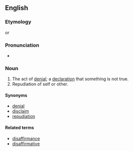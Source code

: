 ==English==

===Etymology===
{{suffix|en|disaffirm|ation}} or {{prefix|en|dis|affirmation}}

===Pronunciation===
* {{a|UK}} {{IPA|en|/dɪsˌæfɜːˈmeɪʃən/}}

===Noun===
{{en-noun|~}}

# The act of [[denial]]; a [[declaration]] that something is not true.
# Repudiation of self or other. {{rfex|en}}

====Synonyms====
* [[denial]]
* [[disclaim]]
* [[repudiation]]

====Related terms====
* [[disaffirmance]]
* [[disaffirmative]]